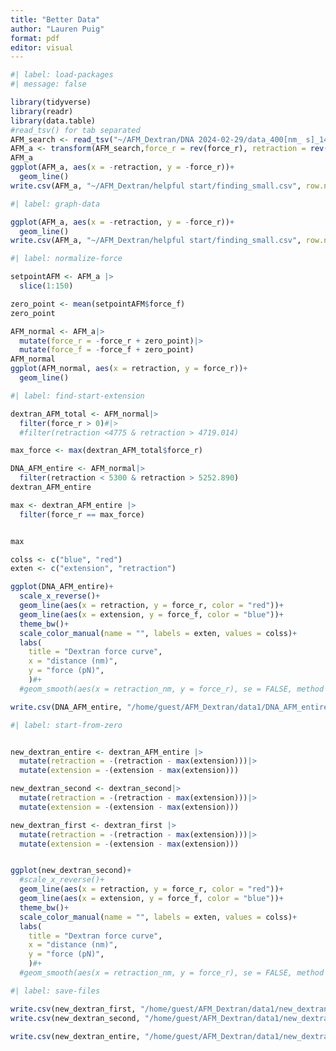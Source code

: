 ```yaml
---
title: "Better Data"
author: "Lauren Puig"
format: pdf
editor: visual
---
```


```r
#| label: load-packages
#| message: false

library(tidyverse)
library(readr)
library(data.table)
#read_tsv() for tab separated
AFM_search <- read_tsv("~/AFM_Dextran/DNA 2024-02-29/data_400[nm_ s]_14.txt", skip_empty_rows = TRUE, skip = 5, col_names = c("extension","force_f", "retraction", "force_r"))
AFM_a <- transform(AFM_search,force_r = rev(force_r), retraction = rev(retraction))
AFM_a
ggplot(AFM_a, aes(x = -retraction, y = -force_r))+
  geom_line()
write.csv(AFM_a, "~/AFM_Dextran/helpful start/finding_small.csv", row.names=FALSE)
```

```r
#| label: graph-data

ggplot(AFM_a, aes(x = -retraction, y = -force_r))+
  geom_line()
write.csv(AFM_a, "~/AFM_Dextran/helpful start/finding_small.csv", row.names=FALSE)
```

```r
#| label: normalize-force

setpointAFM <- AFM_a |>
  slice(1:150)

zero_point <- mean(setpointAFM$force_f)
zero_point

AFM_normal <- AFM_a|>
  mutate(force_r = -force_r + zero_point)|>
  mutate(force_f = -force_f + zero_point)
AFM_normal
ggplot(AFM_normal, aes(x = retraction, y = force_r))+
  geom_line()
```

```r
#| label: find-start-extension

dextran_AFM_total <- AFM_normal|>
  filter(force_r > 0)#|>
  #filter(retraction <4775 & retraction > 4719.014)

max_force <- max(dextran_AFM_total$force_r)

DNA_AFM_entire <- AFM_normal|>
  filter(retraction < 5300 & retraction > 5252.890)
dextran_AFM_entire

max <- dextran_AFM_entire |>
  filter(force_r == max_force)


max

colss <- c("blue", "red")
exten <- c("extension", "retraction")

ggplot(DNA_AFM_entire)+
  scale_x_reverse()+
  geom_line(aes(x = retraction, y = force_r, color = "red"))+
  geom_line(aes(x = extension, y = force_f, color = "blue"))+
  theme_bw()+
  scale_color_manual(name = "", labels = exten, values = colss)+
  labs(
    title = "Dextran force curve",
    x = "distance (nm)",
    y = "force (pN)",
    )#+
  #geom_smooth(aes(x = retraction_nm, y = force_r), se = FALSE, method = "gam", color = "black")

write.csv(DNA_AFM_entire, "/home/guest/AFM_Dextran/data1/DNA_AFM_entire.csv", row.names=FALSE)

```

```r
#| label: start-from-zero


new_dextran_entire <- dextran_AFM_entire |>
  mutate(retraction = -(retraction - max(extension)))|>
  mutate(extension = -(extension - max(extension)))

new_dextran_second <- dextran_second|>
  mutate(retraction = -(retraction - max(extension)))|>
  mutate(extension = -(extension - max(extension)))

new_dextran_first <- dextran_first |>
  mutate(retraction = -(retraction - max(extension)))|>
  mutate(extension = -(extension - max(extension)))


ggplot(new_dextran_second)+
  #scale_x_reverse()+
  geom_line(aes(x = retraction, y = force_r, color = "red"))+
  geom_line(aes(x = extension, y = force_f, color = "blue"))+
  theme_bw()+
  scale_color_manual(name = "", labels = exten, values = colss)+
  labs(
    title = "Dextran force curve",
    x = "distance (nm)",
    y = "force (pN)",
    )#+
  #geom_smooth(aes(x = retraction_nm, y = force_r), se = FALSE, method = "gam", color = "black")
```

```r
#| label: save-files

write.csv(new_dextran_first, "/home/guest/AFM_Dextran/data1/new_dextran_first.csv", row.names=FALSE)
write.csv(new_dextran_second, "/home/guest/AFM_Dextran/data1/new_dextran_second.csv", row.names=FALSE)

write.csv(new_dextran_entire, "/home/guest/AFM_Dextran/data1/new_dextran_entire.csv", row.names=FALSE)

```
